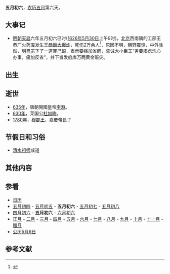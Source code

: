{{Lunar05Calendar}}
'''五月初六'''，[[农历|农历]][[五月_(农历)|五月]]第六天。

==大事记==
*[[明朝|明朝]][[天启|天启]]六年五月初六巳时([[1626年|1626年]][[5月30日|5月30日]]上午9时)，[[北京|北京]]西南隅的工部王恭厂火药库发生[[王恭廠大爆炸|王恭廠大爆炸]]，死伤2万余人<ref>{{cite web|title=381年前北京王恭厂大爆炸之谜 僵尸都"裸体"|url=http://www.china.com.cn/culture/txt/2007-07/30/content_8599134.htm|publisher=中国网|accessdate=2014-02-17|language=中文|date=2007-07-30|archive-date=2020-08-08|archive-url=https://web.archive.org/web/20200808131414/http://www.china.com.cn/culture/txt/2007-07/30/content_8599134.htm|dead-url=no}}</ref>，原因不明，朝野震惊，中外骇然，[[明熹宗|明熹宗]]下了一道罪己诏，表示要痛加省醒，告诫大小臣工“务要竭虑洗心办事，痛加反省”，并下旨发府库万两黄金赈灾。

==出生==

==逝世==
*[[635年|635年]]，唐朝開國皇帝[[李淵|李淵]]。
*[[630年|630年]]，莱国公[[杜如晦|杜如晦]]。
*[[1780年|1780年]]，[[穆郡王|穆郡王]]，嘉慶帝長子

==节假日和习俗==
*[[清水祖师|清水祖师]]成道

==其他内容==

==参看==
*[[历史上的今天|日历]]
*[[五月初四|五月初四]] - [[五月初五|五月初五]] - '''五月初六''' - [[五月初七|五月初七]] - [[五月初八|五月初八]]  
*[[四月初六|四月初六]] - '''五月初六''' - [[六月初六|六月初六]]
*[[正月|正月]] - [[二月_(农历)|二月]] - [[三月_(农历)|三月]] - [[四月_(农历)|四月]] - [[五月_(农历)|五月]] - [[六月_(农历)|六月]] - [[七月_(农历)|七月]] - [[八月_(农历)|八月]] - [[九月_(农历)|九月]] - [[十月_(农历)|十月]] - [[十一月_(农历)|十一月]] - [[腊月|腊月]]
*[[公历|公历]][[5月6日|5月6日]]

==参考文献==